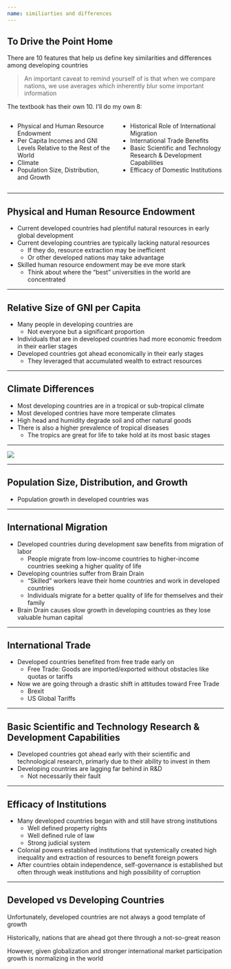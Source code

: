 ```yaml
---
name: similiarties and differences
---
```


## To Drive the Point Home {.small}

There are 10 features that help us define key similarities and differences among developing countries

::: {.align-center}
> An important caveat to remind yourself of is that when we compare nations, we use [averages]{.hi} which inherently blur some important information
:::

[The textbook has their own 10. I'll do my own 8:]{.small}

::: {.fragment .tiny} 

:::: {.columns}

::: {.column width="50%"}
- Physical and Human Resource Endowment
- Per Capita Incomes and GNI Levels Relative to the Rest of the World
- Climate
- Population Size, Distribution, and Growth
:::

::: {.column width="50%"}
- Historical Role of International Migration
- International Trade Benefits
- Basic Scientific and Technology Research & Development Capabilities
- Efficacy of Domestic Institutions
:::

::::

:::

---

## Physical and Human Resource Endowment

::: {.vertical-center}
- Current developed countries had plentiful natural resources in early global development
- Current developing countries are typically lacking natural resources
    - If they do, resource extraction may be inefficient
    - Or other developed nations may take advantage 
- Skilled human resource endowment may be eve more stark
    - Think about where the "best" universities in the world are concentrated
:::

---

## Relative Size of GNI per Capita

::: {.vertical-center}
- Many people in developing countries are \textbf{subsisting}
    - Not everyone but a significant proportion
- Individuals that are in developed countries had more economic freedom in their earlier stages
- Developed countries got ahead economically in their early stages
    - They leveraged that accumulated wealth to extract resources
:::

---

## Climate Differences

::: {.vertical-center}
- Most developing countries are in a [tropical or sub-tropical climate]{.hi}
- Most developed contries have more [temperate climates]{.h}
- High head and humidity degrade soil and other natural goods
- There is also a higher prevalence of tropical diseases
    - The tropics are great for life to take hold at its most basic stages
:::

---

![](images/climate-map.jpg){fig-align="center"} 

---

## Population Size, Distribution, and Growth

::: {.vertical-center}
- Population growth in developed countries was 
:::

---

## International Migration

::: {.vertical-center}
- Developed countries during development saw benefits from migration of labor
    - People migrate from low-income countries to higher-income countries seeking a higher quality of life
- Developing countries suffer from [Brain Drain]{.hi}
    - "Skilled" workers leave their home countries and work in developed countries
    - Individuals migrate for a better quality of life for themselves and their family
- [Brain Drain]{.hi} causes slow growth in developing countries as they lose valuable [human capital]{.hp}
:::

---

## International Trade

::: {.vertical-center}
- Developed countries benefited from free trade early on
    - [Free Trade]{.hi}: Goods are imported/exported without obstacles like quotas or tariffs
- Now we are going through a drastic shift in attitudes toward [Free Trade]{.hi}
    - Brexit
    - US Global Tariffs
:::

---

## Basic Scientific and Technology Research & Development Capabilities

::: {.vertical-center}
- Developed countries got ahead early with their scientific and technological research, primarly due to their ability to invest in them
- Developing countries are lagging far behind in R&D
    - Not necessarily their fault
:::

---

## Efficacy of Institutions

::: {.vertical-center}
- Many developed countries began with and still have strong institutions
    - Well defined property rights
    - Well defined rule of law
    - Strong judicial system
- Colonial powers established institutions that systemically created high inequality and extraction of resources to benefit foreign powers
- After countries obtain independence, self-governance is established but often through weak institutions and high possibility of corruption
:::

---

## Developed vs Developing Countries

::: {.vertical-center}
Unfortunately, developed countries are not always a good template of growth

Historically, nations that are ahead got there through a not-so-great reason

However, given globalization and stronger international market participation growth is normalizing in the world
:::
